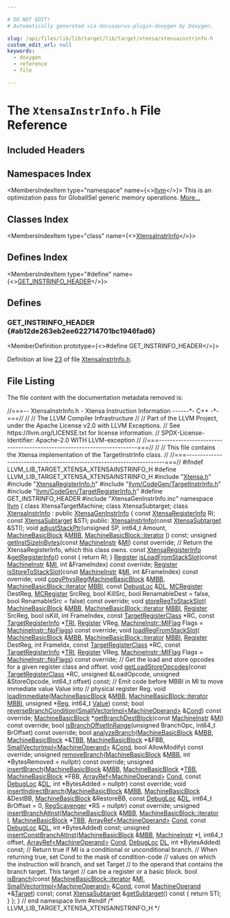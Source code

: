 ```yaml
---

# DO NOT EDIT!
# Automatically generated via docusaurus-plugin-doxygen by Doxygen.

slug: /api/files/lib/lib/target/lib/target/xtensa/xtensainstrinfo-h
custom_edit_url: null
keywords:
  - doxygen
  - reference
  - file

---
```





# The `XtensaInstrInfo.h` File Reference

<DoxygenPage pluginConfig={pluginConfig}>



## Included Headers

<IncludesList>
<IncludesListItem
  filePath="Xtensa.h"
  permalink="/docs/api/files/lib/lib/target/lib/target/xtensa/xtensa-h"
  isLocal="true" />
<IncludesListItem
  filePath="XtensaRegisterInfo.h"
  permalink="/docs/api/files/lib/lib/target/lib/target/xtensa/xtensaregisterinfo-h"
  isLocal="true" />
<IncludesListItem
  filePath="llvm/CodeGen/TargetInstrInfo.h"
  permalink="/docs/api/files/include/include/llvm/include/llvm/codegen/targetinstrinfo-h"
  isLocal="true" />
<IncludesListItem
  filePath="llvm/CodeGen/TargetRegisterInfo.h"
  permalink="/docs/api/files/include/include/llvm/include/llvm/codegen/targetregisterinfo-h"
  isLocal="true" />
<IncludesListItem
  filePath="XtensaGenInstrInfo.inc"
  permalink=""
  isLocal="true" />
</IncludesList>

## Namespaces Index

<MembersIndex>

<MembersIndexItem
  type="namespace"
  name={<><a href="/docs/api/namespaces/llvm">llvm</a></>}>
This is an optimization pass for GlobalISel generic memory operations. <a href="/docs/api/namespaces/llvm/#details">More...</a>
</MembersIndexItem>

</MembersIndex>

## Classes Index

<MembersIndex>

<MembersIndexItem
  type="class"
  name={<><a href="/docs/api/classes/llvm/xtensainstrinfo">XtensaInstrInfo</a></>}>
</MembersIndexItem>

</MembersIndex>

## Defines Index

<MembersIndex>

<MembersIndexItem
  type="#define"
  name={<><a href="#ab12de263eb2ee622714701bc1946fad6">GET&#95;INSTRINFO&#95;HEADER</a></>}>
</MembersIndexItem>

</MembersIndex>


<SectionDefinition>

## Defines

### GET&#95;INSTRINFO&#95;HEADER {#ab12de263eb2ee622714701bc1946fad6}

<MemberDefinition
  prototype={<>#define GET&#95;INSTRINFO&#95;HEADER</>}>

Definition at line <a href="#l00023">23</a> of file <a href="/docs/api/files/lib/lib/target/lib/target/xtensa/xtensainstrinfo-h">XtensaInstrInfo.h</a>.
</MemberDefinition>

</SectionDefinition>

## File Listing

The file content with the documentation metadata removed is:

<ProgramListing>

<Link id="l00001" /><CodeLine lineNumber="1"><span class="doxyHighlightComment">//===-- XtensaInstrInfo.h - Xtensa Instruction Information ------&#42;- C++ -&#42;-===//</span></CodeLine>
<Link id="l00002" /><CodeLine lineNumber="2"><span class="doxyHighlightComment">//</span></CodeLine>
<Link id="l00003" /><CodeLine lineNumber="3"><span class="doxyHighlightComment">//                     The LLVM Compiler Infrastructure</span></CodeLine>
<Link id="l00004" /><CodeLine lineNumber="4"><span class="doxyHighlightComment">//</span></CodeLine>
<Link id="l00005" /><CodeLine lineNumber="5"><span class="doxyHighlightComment">// Part of the LLVM Project, under the Apache License v2.0 with LLVM Exceptions.</span></CodeLine>
<Link id="l00006" /><CodeLine lineNumber="6"><span class="doxyHighlightComment">// See https://llvm.org/LICENSE.txt for license information.</span></CodeLine>
<Link id="l00007" /><CodeLine lineNumber="7"><span class="doxyHighlightComment">// SPDX-License-Identifier: Apache-2.0 WITH LLVM-exception</span></CodeLine>
<Link id="l00008" /><CodeLine lineNumber="8"><span class="doxyHighlightComment">//</span></CodeLine>
<Link id="l00009" /><CodeLine lineNumber="9"><span class="doxyHighlightComment">//===----------------------------------------------------------------------===//</span></CodeLine>
<Link id="l00010" /><CodeLine lineNumber="10"><span class="doxyHighlightComment">//</span></CodeLine>
<Link id="l00011" /><CodeLine lineNumber="11"><span class="doxyHighlightComment">// This file contains the Xtensa implementation of the TargetInstrInfo class.</span></CodeLine>
<Link id="l00012" /><CodeLine lineNumber="12"><span class="doxyHighlightComment">//</span></CodeLine>
<Link id="l00013" /><CodeLine lineNumber="13"><span class="doxyHighlightComment">//===----------------------------------------------------------------------===//</span></CodeLine>
<Link id="l00014" /><CodeLine lineNumber="14"></CodeLine>
<Link id="l00015" /><CodeLine lineNumber="15"><span class="doxyHighlightPreprocessor">#ifndef LLVM&#95;LIB&#95;TARGET&#95;XTENSA&#95;XTENSAINSTRINFO&#95;H</span></CodeLine>
<Link id="l00016" /><CodeLine lineNumber="16"><span class="doxyHighlightPreprocessor">#define LLVM&#95;LIB&#95;TARGET&#95;XTENSA&#95;XTENSAINSTRINFO&#95;H</span></CodeLine>
<Link id="l00017" /><CodeLine lineNumber="17"></CodeLine>
<Link id="l00018" /><CodeLine lineNumber="18"><span class="doxyHighlightPreprocessor">#include &quot;<a href="/docs/api/files/lib/lib/target/lib/target/xtensa/xtensa-h">Xtensa.h</a>&quot;</span></CodeLine>
<Link id="l00019" /><CodeLine lineNumber="19"><span class="doxyHighlightPreprocessor">#include &quot;<a href="/docs/api/files/lib/lib/target/lib/target/xtensa/xtensaregisterinfo-h">XtensaRegisterInfo.h</a>&quot;</span></CodeLine>
<Link id="l00020" /><CodeLine lineNumber="20"><span class="doxyHighlightPreprocessor">#include &quot;<a href="/docs/api/files/include/include/llvm/include/llvm/codegen/targetinstrinfo-h">llvm/CodeGen/TargetInstrInfo.h</a>&quot;</span></CodeLine>
<Link id="l00021" /><CodeLine lineNumber="21"><span class="doxyHighlightPreprocessor">#include &quot;<a href="/docs/api/files/include/include/llvm/include/llvm/codegen/targetregisterinfo-h">llvm/CodeGen/TargetRegisterInfo.h</a>&quot;</span></CodeLine>
<Link id="l00022" /><CodeLine lineNumber="22"></CodeLine>
<Link id="l00023" /><CodeLine lineNumber="23" lineLink="#ab12de263eb2ee622714701bc1946fad6"><span class="doxyHighlightPreprocessor">#define GET&#95;INSTRINFO&#95;HEADER</span></CodeLine>
<Link id="l00024" /><CodeLine lineNumber="24"></CodeLine>
<Link id="l00025" /><CodeLine lineNumber="25"><span class="doxyHighlightPreprocessor">#include &quot;XtensaGenInstrInfo.inc&quot;</span></CodeLine>
<Link id="l00026" /><CodeLine lineNumber="26"></CodeLine>
<Link id="l00027" /><CodeLine lineNumber="27"><span class="doxyHighlightKeyword">namespace </span><span class="doxyHighlight"><a href="/docs/api/namespaces/llvm">llvm</a> &#123;</span></CodeLine>
<Link id="l00028" /><CodeLine lineNumber="28"></CodeLine>
<Link id="l00029" /><CodeLine lineNumber="29"><span class="doxyHighlightKeyword">class </span><span class="doxyHighlight">XtensaTargetMachine;</span></CodeLine>
<Link id="l00030" /><CodeLine lineNumber="30"><span class="doxyHighlightKeyword">class </span><span class="doxyHighlight">XtensaSubtarget;</span></CodeLine>
<Link id="l00031" /><CodeLine lineNumber="31" lineLink="/docs/api/classes/llvm/xtensainstrinfo"><span class="doxyHighlightKeyword">class </span><span class="doxyHighlight"><a href="/docs/api/classes/llvm/xtensainstrinfo/#ab4d2301fcc1530a451b81fddf2e1b189">XtensaInstrInfo</a> : </span><span class="doxyHighlightKeyword">public</span><span class="doxyHighlight"> <a href="/docs/api/classes/xtensageninstrinfo">XtensaGenInstrInfo</a> &#123;</span></CodeLine>
<Link id="l00032" /><CodeLine lineNumber="32"><span class="doxyHighlight">  </span><span class="doxyHighlightKeyword">const</span><span class="doxyHighlight"> <a href="/docs/api/classes/llvm/xtensaregisterinfo">XtensaRegisterInfo</a> RI;</span></CodeLine>
<Link id="l00033" /><CodeLine lineNumber="33"><span class="doxyHighlight">  </span><span class="doxyHighlightKeyword">const</span><span class="doxyHighlight"> <a href="/docs/api/classes/llvm/xtensasubtarget">XtensaSubtarget</a> &amp;STI;</span></CodeLine>
<Link id="l00034" /><CodeLine lineNumber="34"></CodeLine>
<Link id="l00035" /><CodeLine lineNumber="35"><span class="doxyHighlightKeyword">public</span><span class="doxyHighlight">:</span></CodeLine>
<Link id="l00036" /><CodeLine lineNumber="36"><span class="doxyHighlight">  <a href="/docs/api/classes/llvm/xtensainstrinfo/#ab4d2301fcc1530a451b81fddf2e1b189">XtensaInstrInfo</a>(</span><span class="doxyHighlightKeyword">const</span><span class="doxyHighlight"> <a href="/docs/api/classes/llvm/xtensasubtarget">XtensaSubtarget</a> &amp;STI);</span></CodeLine>
<Link id="l00037" /><CodeLine lineNumber="37"></CodeLine>
<Link id="l00038" /><CodeLine lineNumber="38"><span class="doxyHighlight">  </span><span class="doxyHighlightKeywordType">void</span><span class="doxyHighlight"> <a href="/docs/api/classes/llvm/xtensainstrinfo/#a932b9562347f2f18d278c611c83268b5">adjustStackPtr</a>(</span><span class="doxyHighlightKeywordType">unsigned</span><span class="doxyHighlight"> SP, int64&#95;t Amount, <a href="/docs/api/classes/llvm/machinebasicblock">MachineBasicBlock</a> &amp;<a href="/docs/api/files/lib/lib/target/lib/target/arm/armslshardening-cpp/#a5958512eae2979bd2eb383977996a600">MBB</a>,</span></CodeLine>
<Link id="l00039" /><CodeLine lineNumber="39"><span class="doxyHighlight">                      <a href="/docs/api/classes/llvm/machinebasicblock/#ae34c996b58df9b9ce6695a0c8b70c533">MachineBasicBlock::iterator</a> <a href="/docs/api/files/lib/lib/support/md5-cpp/#ac0eafdc9ee161b71e7af98af736952fd">I</a>) </span><span class="doxyHighlightKeyword">const</span><span class="doxyHighlight">;</span></CodeLine>
<Link id="l00040" /><CodeLine lineNumber="40"></CodeLine>
<Link id="l00041" /><CodeLine lineNumber="41"><span class="doxyHighlight">  </span><span class="doxyHighlightKeywordType">unsigned</span><span class="doxyHighlight"> <a href="/docs/api/classes/llvm/xtensainstrinfo/#a3d56aa3e819a1d52538ae8294b0c0b3e">getInstSizeInBytes</a>(</span><span class="doxyHighlightKeyword">const</span><span class="doxyHighlight"> <a href="/docs/api/classes/llvm/machineinstr">MachineInstr</a> &amp;<a href="/docs/api/files/lib/lib/codegen/lib/codegen/globalisel/irtranslator-cpp/#abe44dfdea65b4f7e11e0a608ab708b76">MI</a>) </span><span class="doxyHighlightKeyword">const override</span><span class="doxyHighlight">;</span></CodeLine>
<Link id="l00042" /><CodeLine lineNumber="42"></CodeLine>
<Link id="l00043" /><CodeLine lineNumber="43"><span class="doxyHighlight">  </span><span class="doxyHighlightComment">// Return the XtensaRegisterInfo, which this class owns.</span></CodeLine>
<Link id="l00044" /><CodeLine lineNumber="44" lineLink="/docs/api/classes/llvm/xtensainstrinfo/#a66ae62b8910f6981ddc8c902ff7abb71"><span class="doxyHighlight">  </span><span class="doxyHighlightKeyword">const</span><span class="doxyHighlight"> <a href="/docs/api/classes/llvm/xtensaregisterinfo">XtensaRegisterInfo</a> &amp;<a href="/docs/api/classes/llvm/xtensainstrinfo/#a66ae62b8910f6981ddc8c902ff7abb71">getRegisterInfo</a>()</span><span class="doxyHighlightKeyword"> const </span><span class="doxyHighlight">&#123; </span><span class="doxyHighlightKeywordFlow">return</span><span class="doxyHighlight"> RI; &#125;</span></CodeLine>
<Link id="l00045" /><CodeLine lineNumber="45"></CodeLine>
<Link id="l00046" /><CodeLine lineNumber="46"><span class="doxyHighlight">  <a href="/docs/api/classes/llvm/register">Register</a> <a href="/docs/api/classes/llvm/xtensainstrinfo/#a5b40db147e6d8fc29370404415cca355">isLoadFromStackSlot</a>(</span><span class="doxyHighlightKeyword">const</span><span class="doxyHighlight"> <a href="/docs/api/classes/llvm/machineinstr">MachineInstr</a> &amp;<a href="/docs/api/files/lib/lib/codegen/lib/codegen/globalisel/irtranslator-cpp/#abe44dfdea65b4f7e11e0a608ab708b76">MI</a>,</span></CodeLine>
<Link id="l00047" /><CodeLine lineNumber="47"><span class="doxyHighlight">                               </span><span class="doxyHighlightKeywordType">int</span><span class="doxyHighlight"> &amp;FrameIndex) </span><span class="doxyHighlightKeyword">const override</span><span class="doxyHighlight">;</span></CodeLine>
<Link id="l00048" /><CodeLine lineNumber="48"></CodeLine>
<Link id="l00049" /><CodeLine lineNumber="49"><span class="doxyHighlight">  <a href="/docs/api/classes/llvm/register">Register</a> <a href="/docs/api/classes/llvm/xtensainstrinfo/#a14f47af4e76891b8f52ba893feb90733">isStoreToStackSlot</a>(</span><span class="doxyHighlightKeyword">const</span><span class="doxyHighlight"> <a href="/docs/api/classes/llvm/machineinstr">MachineInstr</a> &amp;<a href="/docs/api/files/lib/lib/codegen/lib/codegen/globalisel/irtranslator-cpp/#abe44dfdea65b4f7e11e0a608ab708b76">MI</a>,</span></CodeLine>
<Link id="l00050" /><CodeLine lineNumber="50"><span class="doxyHighlight">                              </span><span class="doxyHighlightKeywordType">int</span><span class="doxyHighlight"> &amp;FrameIndex) </span><span class="doxyHighlightKeyword">const override</span><span class="doxyHighlight">;</span></CodeLine>
<Link id="l00051" /><CodeLine lineNumber="51"></CodeLine>
<Link id="l00052" /><CodeLine lineNumber="52"><span class="doxyHighlight">  </span><span class="doxyHighlightKeywordType">void</span><span class="doxyHighlight"> <a href="/docs/api/classes/llvm/xtensainstrinfo/#a6e1e2c2b2879a6a6c0645e538c989331">copyPhysReg</a>(<a href="/docs/api/classes/llvm/machinebasicblock">MachineBasicBlock</a> &amp;<a href="/docs/api/files/lib/lib/target/lib/target/arm/armslshardening-cpp/#a5958512eae2979bd2eb383977996a600">MBB</a>, <a href="/docs/api/classes/llvm/machinebasicblock/#ae34c996b58df9b9ce6695a0c8b70c533">MachineBasicBlock::iterator</a> <a href="/docs/api/files/lib/lib/target/lib/target/arm/armslshardening-cpp/#ad5f691fdc1a09aaf6df5fef958b35a3d">MBBI</a>,</span></CodeLine>
<Link id="l00053" /><CodeLine lineNumber="53"><span class="doxyHighlight">                   </span><span class="doxyHighlightKeyword">const</span><span class="doxyHighlight"> <a href="/docs/api/classes/llvm/debugloc">DebugLoc</a> &amp;<a href="/docs/api/files/lib/lib/target/lib/target/arm/armslshardening-cpp/#ad467c4ab9119043f9b7750ab986be61a">DL</a>, <a href="/docs/api/classes/llvm/mcregister">MCRegister</a> DestReg, <a href="/docs/api/classes/llvm/mcregister">MCRegister</a> SrcReg,</span></CodeLine>
<Link id="l00054" /><CodeLine lineNumber="54"><span class="doxyHighlight">                   </span><span class="doxyHighlightKeywordType">bool</span><span class="doxyHighlight"> KillSrc, </span><span class="doxyHighlightKeywordType">bool</span><span class="doxyHighlight"> RenamableDest = </span><span class="doxyHighlightKeyword">false</span><span class="doxyHighlight">,</span></CodeLine>
<Link id="l00055" /><CodeLine lineNumber="55"><span class="doxyHighlight">                   </span><span class="doxyHighlightKeywordType">bool</span><span class="doxyHighlight"> RenamableSrc = </span><span class="doxyHighlightKeyword">false</span><span class="doxyHighlight">) </span><span class="doxyHighlightKeyword">const override</span><span class="doxyHighlight">;</span></CodeLine>
<Link id="l00056" /><CodeLine lineNumber="56"></CodeLine>
<Link id="l00057" /><CodeLine lineNumber="57"><span class="doxyHighlight">  </span><span class="doxyHighlightKeywordType">void</span><span class="doxyHighlight"> <a href="/docs/api/classes/llvm/xtensainstrinfo/#aef5d7d851ae3869d7094741795181ae5">storeRegToStackSlot</a>(</span></CodeLine>
<Link id="l00058" /><CodeLine lineNumber="58"><span class="doxyHighlight">      <a href="/docs/api/classes/llvm/machinebasicblock">MachineBasicBlock</a> &amp;<a href="/docs/api/files/lib/lib/target/lib/target/arm/armslshardening-cpp/#a5958512eae2979bd2eb383977996a600">MBB</a>, <a href="/docs/api/classes/llvm/machinebasicblock/#ae34c996b58df9b9ce6695a0c8b70c533">MachineBasicBlock::iterator</a> <a href="/docs/api/files/lib/lib/target/lib/target/arm/armslshardening-cpp/#ad5f691fdc1a09aaf6df5fef958b35a3d">MBBI</a>, <a href="/docs/api/classes/llvm/register">Register</a> SrcReg,</span></CodeLine>
<Link id="l00059" /><CodeLine lineNumber="59"><span class="doxyHighlight">      </span><span class="doxyHighlightKeywordType">bool</span><span class="doxyHighlight"> isKill, </span><span class="doxyHighlightKeywordType">int</span><span class="doxyHighlight"> FrameIndex, </span><span class="doxyHighlightKeyword">const</span><span class="doxyHighlight"> <a href="/docs/api/classes/llvm/targetregisterclass">TargetRegisterClass</a> &#42;RC,</span></CodeLine>
<Link id="l00060" /><CodeLine lineNumber="60"><span class="doxyHighlight">      </span><span class="doxyHighlightKeyword">const</span><span class="doxyHighlight"> <a href="/docs/api/classes/llvm/targetregisterinfo">TargetRegisterInfo</a> &#42;<a href="/docs/api/files/lib/lib/codegen/machinesink-cpp/#a0f36ed1bc17fc1aa97fe291c439a0698">TRI</a>, <a href="/docs/api/classes/llvm/register">Register</a> VReg,</span></CodeLine>
<Link id="l00061" /><CodeLine lineNumber="61"><span class="doxyHighlight">      <a href="/docs/api/classes/llvm/machineinstr/#aafacf84de1cb994a92dc045f4aa1d518">MachineInstr::MIFlag</a> Flags = <a href="/docs/api/classes/llvm/machineinstr/#aafacf84de1cb994a92dc045f4aa1d518a75967179a013c48b7d5b1690cb0b47cc">MachineInstr::NoFlags</a>) </span><span class="doxyHighlightKeyword">const override</span><span class="doxyHighlight">;</span></CodeLine>
<Link id="l00062" /><CodeLine lineNumber="62"></CodeLine>
<Link id="l00063" /><CodeLine lineNumber="63"><span class="doxyHighlight">  </span><span class="doxyHighlightKeywordType">void</span><span class="doxyHighlight"> <a href="/docs/api/classes/llvm/xtensainstrinfo/#a4803afec16045eda40159c13dca06afa">loadRegFromStackSlot</a>(</span></CodeLine>
<Link id="l00064" /><CodeLine lineNumber="64"><span class="doxyHighlight">      <a href="/docs/api/classes/llvm/machinebasicblock">MachineBasicBlock</a> &amp;<a href="/docs/api/files/lib/lib/target/lib/target/arm/armslshardening-cpp/#a5958512eae2979bd2eb383977996a600">MBB</a>, <a href="/docs/api/classes/llvm/machinebasicblock/#ae34c996b58df9b9ce6695a0c8b70c533">MachineBasicBlock::iterator</a> <a href="/docs/api/files/lib/lib/target/lib/target/arm/armslshardening-cpp/#ad5f691fdc1a09aaf6df5fef958b35a3d">MBBI</a>,</span></CodeLine>
<Link id="l00065" /><CodeLine lineNumber="65"><span class="doxyHighlight">      <a href="/docs/api/classes/llvm/register">Register</a> DestReg, </span><span class="doxyHighlightKeywordType">int</span><span class="doxyHighlight"> FrameIdx, </span><span class="doxyHighlightKeyword">const</span><span class="doxyHighlight"> <a href="/docs/api/classes/llvm/targetregisterclass">TargetRegisterClass</a> &#42;RC,</span></CodeLine>
<Link id="l00066" /><CodeLine lineNumber="66"><span class="doxyHighlight">      </span><span class="doxyHighlightKeyword">const</span><span class="doxyHighlight"> <a href="/docs/api/classes/llvm/targetregisterinfo">TargetRegisterInfo</a> &#42;<a href="/docs/api/files/lib/lib/codegen/machinesink-cpp/#a0f36ed1bc17fc1aa97fe291c439a0698">TRI</a>, <a href="/docs/api/classes/llvm/register">Register</a> VReg,</span></CodeLine>
<Link id="l00067" /><CodeLine lineNumber="67"><span class="doxyHighlight">      <a href="/docs/api/classes/llvm/machineinstr/#aafacf84de1cb994a92dc045f4aa1d518">MachineInstr::MIFlag</a> Flags = <a href="/docs/api/classes/llvm/machineinstr/#aafacf84de1cb994a92dc045f4aa1d518a75967179a013c48b7d5b1690cb0b47cc">MachineInstr::NoFlags</a>) </span><span class="doxyHighlightKeyword">const override</span><span class="doxyHighlight">;</span></CodeLine>
<Link id="l00068" /><CodeLine lineNumber="68"></CodeLine>
<Link id="l00069" /><CodeLine lineNumber="69"><span class="doxyHighlight">  </span><span class="doxyHighlightComment">// Get the load and store opcodes for a given register class and offset.</span></CodeLine>
<Link id="l00070" /><CodeLine lineNumber="70"><span class="doxyHighlight">  </span><span class="doxyHighlightKeywordType">void</span><span class="doxyHighlight"> <a href="/docs/api/classes/llvm/xtensainstrinfo/#ac5f24a6e22271b0af3ffa6a45351f8b2">getLoadStoreOpcodes</a>(</span><span class="doxyHighlightKeyword">const</span><span class="doxyHighlight"> <a href="/docs/api/classes/llvm/targetregisterclass">TargetRegisterClass</a> &#42;RC, </span><span class="doxyHighlightKeywordType">unsigned</span><span class="doxyHighlight"> &amp;LoadOpcode,</span></CodeLine>
<Link id="l00071" /><CodeLine lineNumber="71"><span class="doxyHighlight">                           </span><span class="doxyHighlightKeywordType">unsigned</span><span class="doxyHighlight"> &amp;StoreOpcode, int64&#95;t offset) </span><span class="doxyHighlightKeyword">const</span><span class="doxyHighlight">;</span></CodeLine>
<Link id="l00072" /><CodeLine lineNumber="72"></CodeLine>
<Link id="l00073" /><CodeLine lineNumber="73"><span class="doxyHighlight">  </span><span class="doxyHighlightComment">// Emit code before MBBI in MI to move immediate value Value into</span></CodeLine>
<Link id="l00074" /><CodeLine lineNumber="74"><span class="doxyHighlight">  </span><span class="doxyHighlightComment">// physical register Reg.</span></CodeLine>
<Link id="l00075" /><CodeLine lineNumber="75"><span class="doxyHighlight">  </span><span class="doxyHighlightKeywordType">void</span><span class="doxyHighlight"> <a href="/docs/api/classes/llvm/xtensainstrinfo/#a4ca63570c656522c8e6a423ae926ba5e">loadImmediate</a>(<a href="/docs/api/classes/llvm/machinebasicblock">MachineBasicBlock</a> &amp;<a href="/docs/api/files/lib/lib/target/lib/target/arm/armslshardening-cpp/#a5958512eae2979bd2eb383977996a600">MBB</a>, <a href="/docs/api/classes/llvm/machinebasicblock/#ae34c996b58df9b9ce6695a0c8b70c533">MachineBasicBlock::iterator</a> <a href="/docs/api/files/lib/lib/target/lib/target/arm/armslshardening-cpp/#ad5f691fdc1a09aaf6df5fef958b35a3d">MBBI</a>,</span></CodeLine>
<Link id="l00076" /><CodeLine lineNumber="76"><span class="doxyHighlight">                     </span><span class="doxyHighlightKeywordType">unsigned</span><span class="doxyHighlight"> &#42;<a href="/docs/api/files/lib/lib/codegen/machinesink-cpp/#a359e1ff26f6d466d927a61aae45b05c3">Reg</a>, int64&#95;t <a href="/docs/api/classes/llvm/value">Value</a>) </span><span class="doxyHighlightKeyword">const</span><span class="doxyHighlight">;</span></CodeLine>
<Link id="l00077" /><CodeLine lineNumber="77"></CodeLine>
<Link id="l00078" /><CodeLine lineNumber="78"><span class="doxyHighlight">  </span><span class="doxyHighlightKeywordType">bool</span></CodeLine>
<Link id="l00079" /><CodeLine lineNumber="79"><span class="doxyHighlight">  <a href="/docs/api/classes/llvm/xtensainstrinfo/#a52d93306617e72d9aa49644053943d2e">reverseBranchCondition</a>(<a href="/docs/api/classes/llvm/smallvectorimpl">SmallVectorImpl&lt;MachineOperand&gt;</a> &amp;<a href="/docs/api/files/lib/lib/target/lib/target/riscv/riscvredundantcopyelimination-cpp/#a193847098793cdbab306803186676899">Cond</a>) </span><span class="doxyHighlightKeyword">const override</span><span class="doxyHighlight">;</span></CodeLine>
<Link id="l00080" /><CodeLine lineNumber="80"></CodeLine>
<Link id="l00081" /><CodeLine lineNumber="81"><span class="doxyHighlight">  <a href="/docs/api/classes/llvm/machinebasicblock">MachineBasicBlock</a> &#42;<a href="/docs/api/classes/llvm/xtensainstrinfo/#ab30597354bc10d30af1dd95bb05adb57">getBranchDestBlock</a>(</span><span class="doxyHighlightKeyword">const</span><span class="doxyHighlight"> <a href="/docs/api/classes/llvm/machineinstr">MachineInstr</a> &amp;<a href="/docs/api/files/lib/lib/codegen/lib/codegen/globalisel/irtranslator-cpp/#abe44dfdea65b4f7e11e0a608ab708b76">MI</a>) </span><span class="doxyHighlightKeyword">const override</span><span class="doxyHighlight">;</span></CodeLine>
<Link id="l00082" /><CodeLine lineNumber="82"></CodeLine>
<Link id="l00083" /><CodeLine lineNumber="83"><span class="doxyHighlight">  </span><span class="doxyHighlightKeywordType">bool</span><span class="doxyHighlight"> <a href="/docs/api/classes/llvm/xtensainstrinfo/#a251136e8a57a40536d5e8225edc8ed6b">isBranchOffsetInRange</a>(</span><span class="doxyHighlightKeywordType">unsigned</span><span class="doxyHighlight"> BranchOpc,</span></CodeLine>
<Link id="l00084" /><CodeLine lineNumber="84"><span class="doxyHighlight">                             int64&#95;t BrOffset) </span><span class="doxyHighlightKeyword">const override</span><span class="doxyHighlight">;</span></CodeLine>
<Link id="l00085" /><CodeLine lineNumber="85"></CodeLine>
<Link id="l00086" /><CodeLine lineNumber="86"><span class="doxyHighlight">  </span><span class="doxyHighlightKeywordType">bool</span><span class="doxyHighlight"> <a href="/docs/api/classes/llvm/xtensainstrinfo/#ac205677cbd92cecf1a6fcddb4798a12d">analyzeBranch</a>(<a href="/docs/api/classes/llvm/machinebasicblock">MachineBasicBlock</a> &amp;<a href="/docs/api/files/lib/lib/target/lib/target/arm/armslshardening-cpp/#a5958512eae2979bd2eb383977996a600">MBB</a>, <a href="/docs/api/classes/llvm/machinebasicblock">MachineBasicBlock</a> &#42;&amp;<a href="/docs/api/files/lib/lib/target/lib/target/riscv/riscvredundantcopyelimination-cpp/#a1441f79530bc7f3a89118bb8067eac69">TBB</a>,</span></CodeLine>
<Link id="l00087" /><CodeLine lineNumber="87"><span class="doxyHighlight">                     <a href="/docs/api/classes/llvm/machinebasicblock">MachineBasicBlock</a> &#42;&amp;FBB,</span></CodeLine>
<Link id="l00088" /><CodeLine lineNumber="88"><span class="doxyHighlight">                     <a href="/docs/api/classes/llvm/smallvectorimpl">SmallVectorImpl&lt;MachineOperand&gt;</a> &amp;<a href="/docs/api/files/lib/lib/target/lib/target/riscv/riscvredundantcopyelimination-cpp/#a193847098793cdbab306803186676899">Cond</a>,</span></CodeLine>
<Link id="l00089" /><CodeLine lineNumber="89"><span class="doxyHighlight">                     </span><span class="doxyHighlightKeywordType">bool</span><span class="doxyHighlight"> AllowModify) </span><span class="doxyHighlightKeyword">const override</span><span class="doxyHighlight">;</span></CodeLine>
<Link id="l00090" /><CodeLine lineNumber="90"></CodeLine>
<Link id="l00091" /><CodeLine lineNumber="91"><span class="doxyHighlight">  </span><span class="doxyHighlightKeywordType">unsigned</span><span class="doxyHighlight"> <a href="/docs/api/classes/llvm/xtensainstrinfo/#a11f1861a002da0c49856c526542fc51e">removeBranch</a>(<a href="/docs/api/classes/llvm/machinebasicblock">MachineBasicBlock</a> &amp;<a href="/docs/api/files/lib/lib/target/lib/target/arm/armslshardening-cpp/#a5958512eae2979bd2eb383977996a600">MBB</a>,</span></CodeLine>
<Link id="l00092" /><CodeLine lineNumber="92"><span class="doxyHighlight">                        </span><span class="doxyHighlightKeywordType">int</span><span class="doxyHighlight"> &#42;BytesRemoved = </span><span class="doxyHighlightKeyword">nullptr</span><span class="doxyHighlight">) </span><span class="doxyHighlightKeyword">const override</span><span class="doxyHighlight">;</span></CodeLine>
<Link id="l00093" /><CodeLine lineNumber="93"></CodeLine>
<Link id="l00094" /><CodeLine lineNumber="94"><span class="doxyHighlight">  </span><span class="doxyHighlightKeywordType">unsigned</span><span class="doxyHighlight"> <a href="/docs/api/classes/llvm/xtensainstrinfo/#a897a84cae1d80922e012bf7c700c1e78">insertBranch</a>(<a href="/docs/api/classes/llvm/machinebasicblock">MachineBasicBlock</a> &amp;<a href="/docs/api/files/lib/lib/target/lib/target/arm/armslshardening-cpp/#a5958512eae2979bd2eb383977996a600">MBB</a>, <a href="/docs/api/classes/llvm/machinebasicblock">MachineBasicBlock</a> &#42;<a href="/docs/api/files/lib/lib/target/lib/target/riscv/riscvredundantcopyelimination-cpp/#a1441f79530bc7f3a89118bb8067eac69">TBB</a>,</span></CodeLine>
<Link id="l00095" /><CodeLine lineNumber="95"><span class="doxyHighlight">                        <a href="/docs/api/classes/llvm/machinebasicblock">MachineBasicBlock</a> &#42;FBB, <a href="/docs/api/classes/llvm/arrayref">ArrayRef&lt;MachineOperand&gt;</a> <a href="/docs/api/files/lib/lib/target/lib/target/riscv/riscvredundantcopyelimination-cpp/#a193847098793cdbab306803186676899">Cond</a>,</span></CodeLine>
<Link id="l00096" /><CodeLine lineNumber="96"><span class="doxyHighlight">                        </span><span class="doxyHighlightKeyword">const</span><span class="doxyHighlight"> <a href="/docs/api/classes/llvm/debugloc">DebugLoc</a> &amp;<a href="/docs/api/files/lib/lib/target/lib/target/arm/armslshardening-cpp/#ad467c4ab9119043f9b7750ab986be61a">DL</a>,</span></CodeLine>
<Link id="l00097" /><CodeLine lineNumber="97"><span class="doxyHighlight">                        </span><span class="doxyHighlightKeywordType">int</span><span class="doxyHighlight"> &#42;BytesAdded = </span><span class="doxyHighlightKeyword">nullptr</span><span class="doxyHighlight">) </span><span class="doxyHighlightKeyword">const override</span><span class="doxyHighlight">;</span></CodeLine>
<Link id="l00098" /><CodeLine lineNumber="98"></CodeLine>
<Link id="l00099" /><CodeLine lineNumber="99"><span class="doxyHighlight">  </span><span class="doxyHighlightKeywordType">void</span><span class="doxyHighlight"> <a href="/docs/api/classes/llvm/xtensainstrinfo/#a593e32f55b5d5133887cf7feb7999792">insertIndirectBranch</a>(<a href="/docs/api/classes/llvm/machinebasicblock">MachineBasicBlock</a> &amp;<a href="/docs/api/files/lib/lib/target/lib/target/arm/armslshardening-cpp/#a5958512eae2979bd2eb383977996a600">MBB</a>, <a href="/docs/api/classes/llvm/machinebasicblock">MachineBasicBlock</a> &amp;DestBB,</span></CodeLine>
<Link id="l00100" /><CodeLine lineNumber="100"><span class="doxyHighlight">                            <a href="/docs/api/classes/llvm/machinebasicblock">MachineBasicBlock</a> &amp;RestoreBB, </span><span class="doxyHighlightKeyword">const</span><span class="doxyHighlight"> <a href="/docs/api/classes/llvm/debugloc">DebugLoc</a> &amp;<a href="/docs/api/files/lib/lib/target/lib/target/arm/armslshardening-cpp/#ad467c4ab9119043f9b7750ab986be61a">DL</a>,</span></CodeLine>
<Link id="l00101" /><CodeLine lineNumber="101"><span class="doxyHighlight">                            int64&#95;t BrOffset = 0,</span></CodeLine>
<Link id="l00102" /><CodeLine lineNumber="102"><span class="doxyHighlight">                            <a href="/docs/api/classes/llvm/regscavenger">RegScavenger</a> &#42;RS = </span><span class="doxyHighlightKeyword">nullptr</span><span class="doxyHighlight">) </span><span class="doxyHighlightKeyword">const override</span><span class="doxyHighlight">;</span></CodeLine>
<Link id="l00103" /><CodeLine lineNumber="103"></CodeLine>
<Link id="l00104" /><CodeLine lineNumber="104"><span class="doxyHighlight">  </span><span class="doxyHighlightKeywordType">unsigned</span><span class="doxyHighlight"> <a href="/docs/api/classes/llvm/xtensainstrinfo/#a9fe5f8d86815ba379552a73645b0f430">insertBranchAtInst</a>(<a href="/docs/api/classes/llvm/machinebasicblock">MachineBasicBlock</a> &amp;<a href="/docs/api/files/lib/lib/target/lib/target/arm/armslshardening-cpp/#a5958512eae2979bd2eb383977996a600">MBB</a>,</span></CodeLine>
<Link id="l00105" /><CodeLine lineNumber="105"><span class="doxyHighlight">                              <a href="/docs/api/classes/llvm/machinebasicblock/#ae34c996b58df9b9ce6695a0c8b70c533">MachineBasicBlock::iterator</a> <a href="/docs/api/files/lib/lib/support/md5-cpp/#ac0eafdc9ee161b71e7af98af736952fd">I</a>,</span></CodeLine>
<Link id="l00106" /><CodeLine lineNumber="106"><span class="doxyHighlight">                              <a href="/docs/api/classes/llvm/machinebasicblock">MachineBasicBlock</a> &#42;<a href="/docs/api/files/lib/lib/target/lib/target/riscv/riscvredundantcopyelimination-cpp/#a1441f79530bc7f3a89118bb8067eac69">TBB</a>,</span></CodeLine>
<Link id="l00107" /><CodeLine lineNumber="107"><span class="doxyHighlight">                              <a href="/docs/api/classes/llvm/arrayref">ArrayRef&lt;MachineOperand&gt;</a> <a href="/docs/api/files/lib/lib/target/lib/target/riscv/riscvredundantcopyelimination-cpp/#a193847098793cdbab306803186676899">Cond</a>, </span><span class="doxyHighlightKeyword">const</span><span class="doxyHighlight"> <a href="/docs/api/classes/llvm/debugloc">DebugLoc</a> &amp;<a href="/docs/api/files/lib/lib/target/lib/target/arm/armslshardening-cpp/#ad467c4ab9119043f9b7750ab986be61a">DL</a>,</span></CodeLine>
<Link id="l00108" /><CodeLine lineNumber="108"><span class="doxyHighlight">                              </span><span class="doxyHighlightKeywordType">int</span><span class="doxyHighlight"> &#42;BytesAdded) </span><span class="doxyHighlightKeyword">const</span><span class="doxyHighlight">;</span></CodeLine>
<Link id="l00109" /><CodeLine lineNumber="109"></CodeLine>
<Link id="l00110" /><CodeLine lineNumber="110"><span class="doxyHighlight">  </span><span class="doxyHighlightKeywordType">unsigned</span><span class="doxyHighlight"> <a href="/docs/api/classes/llvm/xtensainstrinfo/#a7d4bb69b0d32d7faede599d671289c15">insertConstBranchAtInst</a>(<a href="/docs/api/classes/llvm/machinebasicblock">MachineBasicBlock</a> &amp;<a href="/docs/api/files/lib/lib/target/lib/target/arm/armslshardening-cpp/#a5958512eae2979bd2eb383977996a600">MBB</a>, <a href="/docs/api/classes/llvm/machineinstr">MachineInstr</a> &#42;<a href="/docs/api/files/lib/lib/support/md5-cpp/#ac0eafdc9ee161b71e7af98af736952fd">I</a>,</span></CodeLine>
<Link id="l00111" /><CodeLine lineNumber="111"><span class="doxyHighlight">                                   int64&#95;t offset,</span></CodeLine>
<Link id="l00112" /><CodeLine lineNumber="112"><span class="doxyHighlight">                                   <a href="/docs/api/classes/llvm/arrayref">ArrayRef&lt;MachineOperand&gt;</a> <a href="/docs/api/files/lib/lib/target/lib/target/riscv/riscvredundantcopyelimination-cpp/#a193847098793cdbab306803186676899">Cond</a>, <a href="/docs/api/classes/llvm/debugloc">DebugLoc</a> <a href="/docs/api/files/lib/lib/target/lib/target/arm/armslshardening-cpp/#ad467c4ab9119043f9b7750ab986be61a">DL</a>,</span></CodeLine>
<Link id="l00113" /><CodeLine lineNumber="113"><span class="doxyHighlight">                                   </span><span class="doxyHighlightKeywordType">int</span><span class="doxyHighlight"> &#42;BytesAdded) </span><span class="doxyHighlightKeyword">const</span><span class="doxyHighlight">;</span></CodeLine>
<Link id="l00114" /><CodeLine lineNumber="114"></CodeLine>
<Link id="l00115" /><CodeLine lineNumber="115"><span class="doxyHighlight">  </span><span class="doxyHighlightComment">// Return true if MI is a conditional or unconditional branch.</span></CodeLine>
<Link id="l00116" /><CodeLine lineNumber="116"><span class="doxyHighlight">  </span><span class="doxyHighlightComment">// When returning true, set Cond to the mask of condition-code</span></CodeLine>
<Link id="l00117" /><CodeLine lineNumber="117"><span class="doxyHighlight">  </span><span class="doxyHighlightComment">// values on which the instruction will branch, and set Target</span></CodeLine>
<Link id="l00118" /><CodeLine lineNumber="118"><span class="doxyHighlight">  </span><span class="doxyHighlightComment">// to the operand that contains the branch target.  This target</span></CodeLine>
<Link id="l00119" /><CodeLine lineNumber="119"><span class="doxyHighlight">  </span><span class="doxyHighlightComment">// can be a register or a basic block.</span></CodeLine>
<Link id="l00120" /><CodeLine lineNumber="120"><span class="doxyHighlight">  </span><span class="doxyHighlightKeywordType">bool</span><span class="doxyHighlight"> <a href="/docs/api/classes/llvm/xtensainstrinfo/#a05d8808efd8442cb7e2cb2c60f352db7">isBranch</a>(</span><span class="doxyHighlightKeyword">const</span><span class="doxyHighlight"> <a href="/docs/api/classes/llvm/machinebasicblock/#ae34c996b58df9b9ce6695a0c8b70c533">MachineBasicBlock::iterator</a> &amp;<a href="/docs/api/files/lib/lib/codegen/lib/codegen/globalisel/irtranslator-cpp/#abe44dfdea65b4f7e11e0a608ab708b76">MI</a>,</span></CodeLine>
<Link id="l00121" /><CodeLine lineNumber="121"><span class="doxyHighlight">                <a href="/docs/api/classes/llvm/smallvectorimpl">SmallVectorImpl&lt;MachineOperand&gt;</a> &amp;<a href="/docs/api/files/lib/lib/target/lib/target/riscv/riscvredundantcopyelimination-cpp/#a193847098793cdbab306803186676899">Cond</a>,</span></CodeLine>
<Link id="l00122" /><CodeLine lineNumber="122"><span class="doxyHighlight">                </span><span class="doxyHighlightKeyword">const</span><span class="doxyHighlight"> <a href="/docs/api/classes/llvm/machineoperand">MachineOperand</a> &#42;&amp;<a href="/docs/api/classes/llvm/target">Target</a>) </span><span class="doxyHighlightKeyword">const</span><span class="doxyHighlight">;</span></CodeLine>
<Link id="l00123" /><CodeLine lineNumber="123"></CodeLine>
<Link id="l00124" /><CodeLine lineNumber="124" lineLink="/docs/api/classes/llvm/xtensainstrinfo/#a00e3651f4ce4716d8ed20636087c3249"><span class="doxyHighlight">  </span><span class="doxyHighlightKeyword">const</span><span class="doxyHighlight"> <a href="/docs/api/classes/llvm/xtensasubtarget">XtensaSubtarget</a> &amp;<a href="/docs/api/classes/llvm/xtensainstrinfo/#a00e3651f4ce4716d8ed20636087c3249">getSubtarget</a>()</span><span class="doxyHighlightKeyword"> const </span><span class="doxyHighlight">&#123; </span><span class="doxyHighlightKeywordFlow">return</span><span class="doxyHighlight"> STI; &#125;</span></CodeLine>
<Link id="l00125" /><CodeLine lineNumber="125"><span class="doxyHighlight">&#125;;</span></CodeLine>
<Link id="l00126" /><CodeLine lineNumber="126"><span class="doxyHighlight">&#125; </span><span class="doxyHighlightComment">// end namespace llvm</span></CodeLine>
<Link id="l00127" /><CodeLine lineNumber="127"></CodeLine>
<Link id="l00128" /><CodeLine lineNumber="128"><span class="doxyHighlightPreprocessor">#endif </span><span class="doxyHighlightComment">/&#42; LLVM&#95;LIB&#95;TARGET&#95;XTENSA&#95;XTENSAINSTRINFO&#95;H &#42;/</span></CodeLine>

</ProgramListing>


</DoxygenPage>
